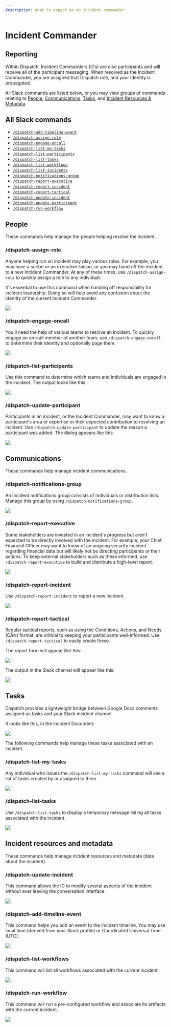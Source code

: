 ```yaml
---
description: What to expect as an incident commander.
---
```


# Incident Commander

## Reporting

Within Dispatch, Incident Commanders \(ICs\) are also participants and will receive all of the participant messaging. When resolved as the Incident Commander, you are assigned that Dispatch role, and your identity is propagated.

All Slack commands are listed below, or you may view _groups_ of commands relating to [People](#people), [Communications](#communications), [Tasks](#tasks), and [Incident Resources & Metadata](#incident-resources-and-metadata).

## All Slack commands

- [`/dispatch-add-timeline-event`](#%2Fdispatch-add-timeline-event)
- [`/dispatch-assign-role`](#%2Fdispatch-assign-role)
- [`/dispatch-engage-oncall`](#%2Fdispatch-engage-oncall)
- [`/dispatch-list-my-tasks`](#%2Fdispatch-list-my-tasks)
- [`/dispatch-list-participants`](#%2Fdispatch-list-participants)
- [`/dispatch-list-tasks`](#%2Fdispatch-list-tasks)
- [`/dispatch-list-workflows`](#%2Fdispatch-list-workflows)
- [`/dispatch-list-incidents`](#%2Fdispatch-list-incidents)
- [`/dispatch-notifications-group`](#%2Fdispatch-notifications-group)
- [`/dispatch-report-executive`](#%2Fdispatch-report-executive)
- [`/dispatch-report-incident`](#%2Fdispatch-report-incident)
- [`/dispatch-report-tactical`](#%2Fdispatch-report-tactical)
- [`/dispatch-update-incident`](#%2Fdispatch-update-incident)
- [`/dispatch-update-participant`](#%2Fdispatch-update-participant)
- [`/dispatch-run-workflow`](#%2Fdispatch-list-workflow)

## People

These commands help manage the people helping resolve the incident.

### /dispatch-assign-role

Anyone helping run an incident may play various roles. For example, you may have a scribe or an executive liaison, or you may hand off the incident to a new Incident Commander. At any of these times, use `/dispatch-assign-role` to quickly assign a role to any individual.

It's essential to use this command when handing off responsibility for incident leadership. Doing so will help avoid any confusion about the identity of the current Incident Commander.

<div style={{textAlign: 'center'}}>

![](/img/slack-conversation-assign-role.png)

</div>

### /dispatch-engage-oncall

You'll need the help of various teams to resolve an incident. To quickly engage an on-call member of another team, use `/dispatch-engage-oncall` to determine their identity and optionally page them.

<div style={{textAlign: 'center'}}>

![](/img/slack-conversation-engage-oncall.png)

</div>

### /dispatch-list-participants

Use this command to determine which teams and individuals are engaged in the incident. The output looks like this:

<div style={{textAlign: 'center'}}>

![](/img/slack-conversation-list-participants.png)

</div>

### /dispatch-update-participant

Participants in an incident, or the Incident Commander, may want to know a participant's area of expertise or their expected contribution to resolving an incident. Use `/dispatch-update-participant` to update the reason a participant was added. The dialog appears like this:

<div style={{textAlign: 'center'}}>

![](/img/slack-conversation-update-participant.png)

</div>

## Communications

These commands help manage incident communications.

### /dispatch-notifications-group

An incident notifications group consists of individuals or distribution lists. Manage this group by using `/dispatch-notifications-group.`

<div style={{textAlign: 'center'}}>

![](/img/slack-conversation-notifications-group.png)

</div>

### /dispatch-report-executive

Some stakeholders are invested in an incident's progress but aren't expected to be directly involved with the incident. For example, your Chief Financial Officer may want to know of an ongoing security incident regarding financial data but will likely not be directing participants or their actions. To keep external stakeholders such as these informed, use `/dispatch-report-executive` to build and distribute a high-level report.

<div style={{textAlign: 'center'}}>

![](/img/slack-conversation-report-executive.png)

</div>

### /dispatch-report-incident

Use `/dispatch-report-incident` to report a new incident.

<div style={{textAlign: 'center'}}>

![](/img/slack-conversation-report-incident.png)

</div>

### /dispatch-report-tactical

Regular tactical reports, such as using the Conditions, Actions, and Needs (CAN) format, are critical to keeping your participants well-informed. Use `/dispatch-report-tactical` to easily create these.

The report form will appear like this:

<div style={{textAlign: 'center'}}>

![](/img/slack-conversation-status-report.png)

</div>

The output in the Slack channel will appear like this:

<div style={{textAlign: 'center'}}>

![](/img/slack-conversation-status-report-response.png)

</div>

## Tasks

Dispatch provides a lightweight bridge between Google Docs comments assigned as tasks and your Slack incident channel.

It looks like this, in the Incident Document:

<div style={{textAlign: 'center'}}>

![](/img/google-docs-task-comment.png)

</div>

The following commands help manage these tasks associated with an incident.

### /dispatch-list-my-tasks

Any individual who issues the `/dispatch-list-my-tasks` command will see a list of tasks created by or assigned to them.

<div style={{textAlign: 'center'}}>

![](/img/slack-conversation-list-my-tasks.png)

</div>

### /dispatch-list-tasks

Use `/dispatch-list-tasks` to display a temporary message listing all tasks associated with the incident.

<div style={{textAlign: 'center'}}>

![](/img/slack-conversation-list-tasks.png)

</div>

## Incident resources and metadata

These commands help manage incident resources and metadata (data about the incident).

### /dispatch-update-incident

This command allows the IC to modify several aspects of the incident without ever leaving the conversation interface.

<div style={{textAlign: 'center'}}>

![](/img/slack-conversation-edit-incident.png)

</div>

### /dispatch-add-timeline-event

This command helps you add an event to the incident timeline. You may use local time (derived from your Slack profile) or Coordinated Universal Time (UTC).

<div style={{textAlign: 'center'}}>

![](/img/slack-conversation-add-timeline-event.png)

</div>

### /dispatch-list-workflows

This command will list all workflows associated with the current incident.

<div style={{textAlign: 'center'}}>

![](/img/slack-conversation-list-workflows.png)

</div>

### /dispatch-run-workflow

This command will run a pre-configured workflow and associate its artifacts with the current incident.

<div style={{textAlign: 'center'}}>

![](/img/slack-conversation-run-workflow.png)

</div>
